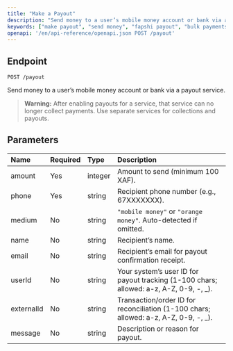 ```yaml
---
title: "Make a Payout"
description: "Send money to a user’s mobile money account or bank via a payout service."
keywords: ["make payout", "send money", "fapshi payout", "bulk payments", "payment API"]
openapi: '/en/api-reference/openapi.json POST /payout'
---
```


## Endpoint

`POST /payout`

Send money to a user’s mobile money account or bank via a payout service.

> **Warning:** After enabling payouts for a service, that service can no longer collect payments. Use separate services for collections and payouts.

## Parameters

| Name       | Required | Type    | Description                                                                                           |
|:-----------|:---------|:--------|:---------------------------------------------------------------------------------------------------|
| amount     | Yes      | integer | Amount to send (minimum 100 XAF).                                                                       |
| phone      | Yes      | string  | Recipient phone number (e.g., 67XXXXXXX).                                                          |
| medium     | No       | string  | `"mobile money"` or `"orange money"`. Auto-detected if omitted.                                   |
| name       | No       | string  | Recipient’s name.                                                                                   |
| email      | No       | string  | Recipient’s email for payout confirmation receipt.                                                |
| userId     | No       | string  | Your system’s user ID for payout tracking (1-100 chars; allowed: a-z, A-Z, 0-9, -, _).            |
| externalId | No       | string  | Transaction/order ID for reconciliation (1-100 chars; allowed: a-z, A-Z, 0-9, -, _).              |
| message    | No       | string  | Description or reason for payout.                                                                  |
